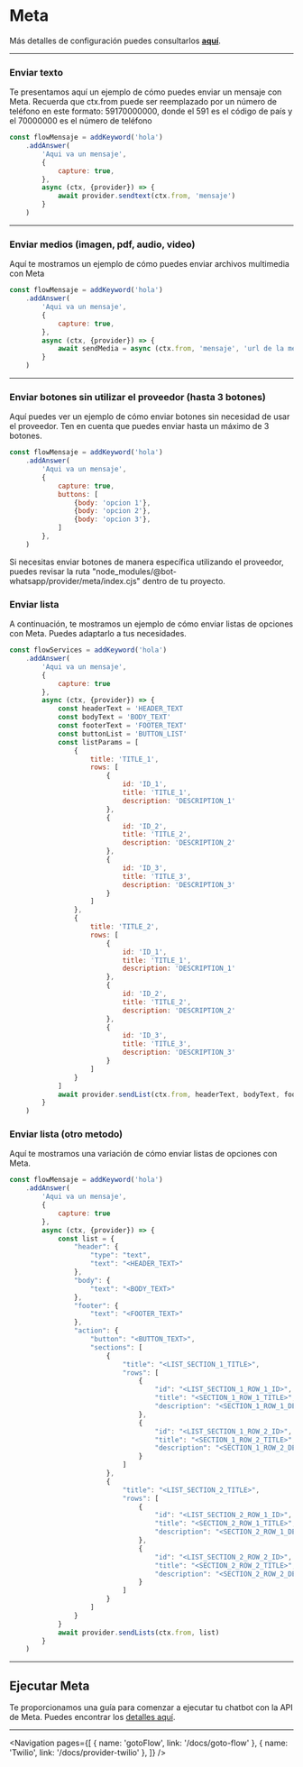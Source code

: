 
# Meta

Más detalles de configuración puedes consultarlos [__aquí__](/docs/providers/meta).

---

### Enviar texto

Te presentamos aquí un ejemplo de cómo puedes enviar un mensaje con Meta.
Recuerda que ctx.from puede ser reemplazado por un número de teléfono en este formato: 59170000000, donde el 591 es el código de país y el 70000000 es el número de teléfono

```js
const flowMensaje = addKeyword('hola')
    .addAnswer(
        'Aqui va un mensaje',
        {
            capture: true,
        },
        async (ctx, {provider}) => {
            await provider.sendtext(ctx.from, 'mensaje')
        }
    )
```

---

### Enviar medios (imagen, pdf, audio, video)

Aquí te mostramos un ejemplo de cómo puedes enviar archivos multimedia con Meta

```js
const flowMensaje = addKeyword('hola')
    .addAnswer(
        'Aqui va un mensaje',
        {
            capture: true,
        },
        async (ctx, {provider}) => {
            await sendMedia = async (ctx.from, 'mensaje', 'url de la media')
        }
    )
```

---

### Enviar botones sin utilizar el proveedor (hasta 3 botones)

Aquí puedes ver un ejemplo de cómo enviar botones sin necesidad de usar el proveedor. Ten en cuenta que puedes enviar hasta un máximo de 3 botones.

```js
const flowMensaje = addKeyword('hola')
    .addAnswer(
        'Aqui va un mensaje',
        {
            capture: true,
            buttons: [
                {body: 'opcion 1'},
                {body: 'opcion 2'},
                {body: 'opcion 3'},
            ]
        },
    )
```
Si necesitas enviar botones de manera específica utilizando el proveedor, puedes revisar la ruta "node_modules/@bot-whatsapp/provider/meta/index.cjs" dentro de tu proyecto.

### Enviar lista
A continuación, te mostramos un ejemplo de cómo enviar listas de opciones con Meta. Puedes adaptarlo a tus necesidades.

```js
const flowServices = addKeyword('hola')
    .addAnswer(
        'Aqui va un mensaje',
        {
            capture: true
        },
        async (ctx, {provider}) => {
            const headerText = 'HEADER_TEXT
            const bodyText = 'BODY_TEXT'
            const footerText = 'FOOTER_TEXT'
            const buttonList = 'BUTTON_LIST'
            const listParams = [
                {
                    title: 'TITLE_1',
                    rows: [
                        {
                            id: 'ID_1',
                            title: 'TITLE_1',
                            description: 'DESCRIPTION_1'
                        },
                        {
                            id: 'ID_2',
                            title: 'TITLE_2',
                            description: 'DESCRIPTION_2'
                        },
                        {
                            id: 'ID_3',
                            title: 'TITLE_3',
                            description: 'DESCRIPTION_3'
                        }
                    ]
                },
                {
                    title: 'TITLE_2',
                    rows: [
                        {
                            id: 'ID_1',
                            title: 'TITLE_1',
                            description: 'DESCRIPTION_1'
                        },
                        {
                            id: 'ID_2',
                            title: 'TITLE_2',
                            description: 'DESCRIPTION_2'
                        },
                        {
                            id: 'ID_3',
                            title: 'TITLE_3',
                            description: 'DESCRIPTION_3'
                        }
                    ]
                }
            ]
            await provider.sendList(ctx.from, headerText, bodyText, footerText, buttonList ,listParams)
        }
    )
```
### Enviar lista (otro metodo)

Aquí te mostramos una variación de cómo enviar listas de opciones con Meta.

```js
const flowMensaje = addKeyword('hola')
    .addAnswer(
        'Aqui va un mensaje',
        {
            capture: true
        },
        async (ctx, {provider}) => {
            const list = {
                "header": {
                    "type": "text",
                    "text": "<HEADER_TEXT>"
                },
                "body": {
                    "text": "<BODY_TEXT>"
                },
                "footer": {
                    "text": "<FOOTER_TEXT>"
                },
                "action": {
                    "button": "<BUTTON_TEXT>",
                    "sections": [
                        {
                            "title": "<LIST_SECTION_1_TITLE>",
                            "rows": [
                                {
                                    "id": "<LIST_SECTION_1_ROW_1_ID>",
                                    "title": "<SECTION_1_ROW_1_TITLE>",
                                    "description": "<SECTION_1_ROW_1_DESC>"
                                },
                                {
                                    "id": "<LIST_SECTION_1_ROW_2_ID>",
                                    "title": "<SECTION_1_ROW_2_TITLE>",
                                    "description": "<SECTION_1_ROW_2_DESC>"
                                }
                            ]
                        },
                        {
                            "title": "<LIST_SECTION_2_TITLE>",
                            "rows": [
                                {
                                    "id": "<LIST_SECTION_2_ROW_1_ID>",
                                    "title": "<SECTION_2_ROW_1_TITLE>",
                                    "description": "<SECTION_2_ROW_1_DESC>"
                                },
                                {
                                    "id": "<LIST_SECTION_2_ROW_2_ID>",
                                    "title": "<SECTION_2_ROW_2_TITLE>",
                                    "description": "<SECTION_2_ROW_2_DESC>"
                                }
                            ]
                        }
                    ]
                }
            }
            await provider.sendLists(ctx.from, list)
        }
    )
```
---
## Ejecutar Meta

Te proporcionamos una guía para comenzar a ejecutar tu chatbot con la API de Meta. Puedes encontrar los [detalles aquí](https://crhistianriverin.notion.site/Deploy-de-tu-chatbot-con-la-API-de-Meta-9ba0f1a800aa4df381c87a79dbf5a42a?pvs=4).

---

<Navigation
    pages={[
        { name: 'gotoFlow', link: '/docs/goto-flow' },
        { name: 'Twilio', link: '/docs/provider-twilio' },
    ]}
/>